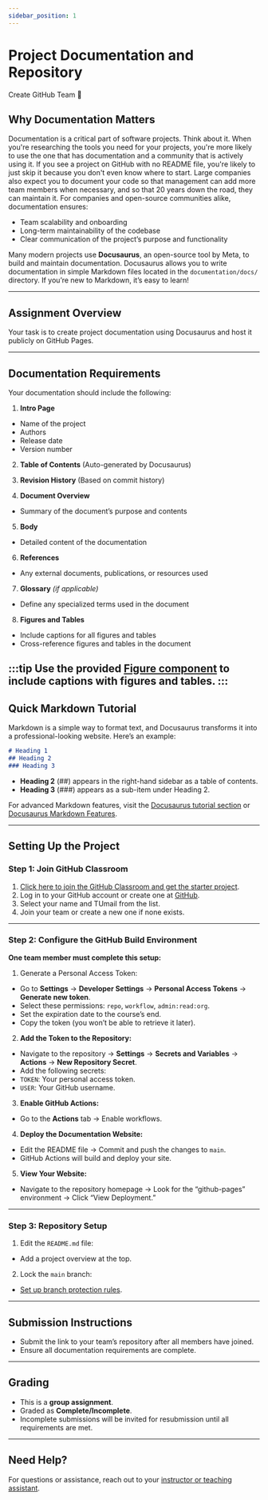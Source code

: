 ```yaml
---
sidebar_position: 1
---
```




# Project Documentation and Repository

<div className={"col button_group"}>
    <Link
        className="button button--primary button--outline button--lg "
        to="https://classroom.github.com/a/B0Pl5Vwl">
        Create GitHub Team 🐙
    </Link>
</div>

## Why Documentation Matters

Documentation is a critical part of software projects. Think about it. When you're researching the tools you need for your projects, you're more likely to use the one that has documentation and a community that is actively using it. If you see a project on GitHub with no README file, you're likely to just skip it because you don't even know where to start. Large companies also expect you to document your code so that management can add more team members when necessary, and so that 20 years down the road, they can maintain it. For companies and open-source communities alike, documentation ensures:
- Team scalability and onboarding
- Long-term maintainability of the codebase
- Clear communication of the project’s purpose and functionality

Many modern projects use **Docusaurus**, an open-source tool by Meta, to build and maintain documentation. Docusaurus allows you to write documentation in simple Markdown files located in the `documentation/docs/` directory. If you’re new to Markdown, it’s easy to learn!

---

## Assignment Overview

Your task is to create project documentation using Docusaurus and host it publicly on GitHub Pages.

---

## Documentation Requirements

Your documentation should include the following:

1. **Intro Page**
- Name of the project
- Authors
- Release date
- Version number

2. **Table of Contents**
(Auto-generated by Docusaurus)

3. **Revision History**
(Based on commit history)

4. **Document Overview**
- Summary of the document’s purpose and contents

5. **Body**
- Detailed content of the documentation

6. **References**
- Any external documents, publications, or resources used

7. **Glossary** *(if applicable)*
- Define any specialized terms used in the document

8. **Figures and Tables**
- Include captions for all figures and tables
- Cross-reference figures and tables in the document

:::tip
Use the provided [Figure component](/tutorial/custom-components/figure) to include captions with figures and tables.
:::
---

## Quick Markdown Tutorial

Markdown is a simple way to format text, and Docusaurus transforms it into a professional-looking website. Here’s an example:

```markdown
# Heading 1
## Heading 2
### Heading 3
```

- **Heading 2** (##) appears in the right-hand sidebar as a table of contents.
- **Heading 3** (###) appears as a sub-item under Heading 2.

For advanced Markdown features, visit the [Docusaurus tutorial section](/tutorial/intro) or [Docusaurus Markdown Features](https://docusaurus.io/docs/markdown-features).

---

## Setting Up the Project

### Step 1: Join GitHub Classroom

1. [Click here to join the GitHub Classroom and get the starter project](https://classroom.github.com/a/B0Pl5Vwl).
2. Log in to your GitHub account or create one at [GitHub](https://github.com).
3. Select your name and TUmail from the list.
4. Join your team or create a new one if none exists.

---

### Step 2: Configure the GitHub Build Environment

**One team member must complete this setup:**

1. Generate a Personal Access Token:
- Go to **Settings** → **Developer Settings** → **Personal Access Tokens** → **Generate new token**.
- Select these permissions: `repo`, `workflow`, `admin:read:org`.
- Set the expiration date to the course’s end.
- Copy the token (you won’t be able to retrieve it later).

2. **Add the Token to the Repository:**
- Navigate to the repository → **Settings** → **Secrets and Variables** → **Actions** → **New Repository Secret**.
- Add the following secrets:
- `TOKEN`: Your personal access token.
- `USER`: Your GitHub username.

3. **Enable GitHub Actions:**
- Go to the **Actions** tab → Enable workflows.

4. **Deploy the Documentation Website:**
- Edit the README file → Commit and push the changes to `main`.
- GitHub Actions will build and deploy your site.

5. **View Your Website:**
- Navigate to the repository homepage → Look for the “github-pages” environment → Click “View Deployment.”

---

### Step 3: Repository Setup

1. Edit the `README.md` file:
- Add a project overview at the top.
2. Lock the `main` branch:
- [Set up branch protection rules](https://docs.github.com/en/github/administering-a-repository/managing-a-branch-protection-rule).

---

## Submission Instructions

- Submit the link to your team’s repository after all members have joined.
- Ensure all documentation requirements are complete.

---

## Grading

- This is a **group assignment**.
- Graded as **Complete/Incomplete**.
- Incomplete submissions will be invited for resubmission until all requirements are met.

---

## Need Help?

For questions or assistance, reach out to your [instructor or teaching assistant](/).
